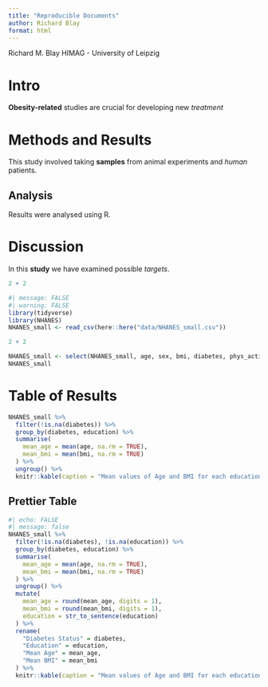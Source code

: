 ```yaml
---
title: "Reproducible Documents"
author: Richard Blay
format: html
---
```

Richard M. Blay
HIMAG - University of Leipzig

# Intro
**Obesity-related** studies are crucial for developing new *treatment*

# Methods and Results
This study involved taking **samples** from animal experiments and *human* patients.

## Analysis
Results were analysed using R.

# Discussion
In this **study** we have examined possible *targets*.
```r
2 + 2
```

```r
#| message: FALSE
#| warning: FALSE
library(tidyverse)
library(NHANES)
NHANES_small <- read_csv(here::here("data/NHANES_small.csv"))
```

```r
2 + 2
```

```r
NHANES_small <- select(NHANES_small, age, sex, bmi, diabetes, phys_active, bp_sys_ave, bp_dia_ave, education)
NHANES_small
```

# Table of Results

```r
NHANES_small %>%
  filter(!is.na(diabetes)) %>%
  group_by(diabetes, education) %>%
  summarise(
    mean_age = mean(age, na.rm = TRUE),
    mean_bmi = mean(bmi, na.rm = TRUE)
  ) %>%
  ungroup() %>%
  knitr::kable(caption = "Mean values of Age and BMI for each education and diabetes status")
```
## Prettier Table
```r
#| echo: FALSE
#| message: false
NHANES_small %>%
  filter(!is.na(diabetes), !is.na(education)) %>%
  group_by(diabetes, education) %>%
  summarise(
    mean_age = mean(age, na.rm = TRUE),
    mean_bmi = mean(bmi, na.rm = TRUE)
  ) %>%
  ungroup() %>%
  mutate(
    mean_age = round(mean_age, digits = 1),
    mean_bmi = round(mean_bmi, digits = 1),
    education = str_to_sentence(education)
  ) %>%
  rename(
    "Diabetes Status" = diabetes,
    "Education" = education,
    "Mean Age" = mean_age,
    "Mean BMI" = mean_bmi
  ) %>%
  knitr::kable(caption = "Mean values of Age and BMI for each education and diabetes status.")
```
